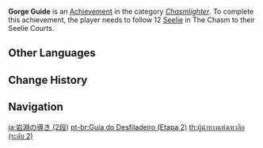 {{Achievement Infobox
|title        = Gorge Guide
|id           = 80149
|order id     = 0149
|category     = Chasmlighter
|description  = Follow 12 [[Seelie]] in [[The Chasm]] to their Seelie Courts.
|requirements = 
|primogems    = 10
|tracking     = 
|topic        = Seelie
|set          = Gorge Guide
|tier         = 2
|tiers_total  = 3
}}
'''Gorge Guide''' is an [[Achievement]] in the category ''[[Chasmlighter]]''. To complete this achievement, the player needs to follow 12 [[Seelie]] in The Chasm to their Seelie Courts.
<!--
==Trivia==

==Video Guides==
{{EVT
|video1   = 
|caption1 = 
}}
-->
==Other Languages==
{{Transclude|Gorge Guide|Other Languages}}

==Change History==
{{Change History|2.6}}
<!--
==References==
{{Reflist}}
-->
==Navigation==
{{Achievement Navbox}}

[[ja:岩淵の導き (2段)]]
[[pt-br:Guia do Desfiladeiro (Etapa 2)]]
[[th:ผู้นำทางแห่งเหวลึก (ระดับ 2)]]